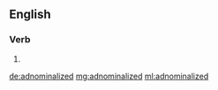 ==English==

===Verb===
{{head|en}}

# {{en-past of|adnominalize}}

[[de:adnominalized]]
[[mg:adnominalized]]
[[ml:adnominalized]]